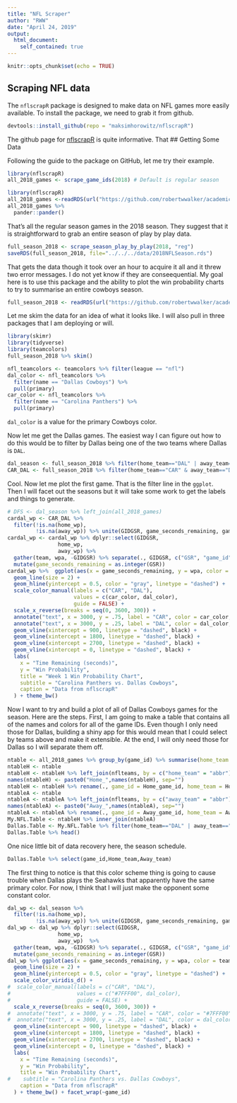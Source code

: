 ```yaml
---
title: "NFL Scraper"
author: "RWW"
date: "April 24, 2019"
output: 
  html_document:
    self_contained: true
---
```


```r
knitr::opts_chunk$set(echo = TRUE)
```

## Scraping NFL data

The `nflscrapR` package is designed to make data on NFL games more easily available.  To install the package, we need to grab it from github.

```r
devtools::install_github(repo = "maksimhorowitz/nflscrapR")
```

The github page for [nflscrapR](https://github.com/maksimhorowitz/nflscrapR) is quite informative.
That
## Getting Some Data

Following the guide to the package on GitHub, let me try their example.

```r
library(nflscrapR)
all_2018_games <- scrape_game_ids(2018) # Default is regular season
```

```r
library(nflscrapR)
all_2018_games <-readRDS(url("https://github.com/robertwwalker/academic-mymod/raw/master/data/NFLGames2018.rds"))
all_2018_games %>%
  pander::pander()
```

That's all the regular season games in the 2018 season.  They suggest that it is straightforward to grab an entire season of play by play data.

```r
full_season_2018 <- scrape_season_play_by_play(2018, "reg")
saveRDS(full_season_2018, file="../../../data/2018NFLSeason.rds")
```

That gets the data though it took over an hour to acquire it all and it threw two error messages.  I do not yet know if they are conseequential.  My goal here is to use this package and the ability to plot the win probability charts to try to summarise an entire cowboys season.

```r
full_season_2018 <- readRDS(url("https://github.com/robertwwalker/academic-mymod/raw/master/data/2018NFLSeason.rds")) # Downloaded it once.  It sits in rww.science/data
```

Let me skim the data for an idea of what it looks like.  I will also pull in three packages that I am deploying or will.

```r
library(skimr)
library(tidyverse)
library(teamcolors)
full_season_2018 %>% skim()
```

```r
nfl_teamcolors <- teamcolors %>% filter(league == "nfl")
dal_color <- nfl_teamcolors %>%
  filter(name == "Dallas Cowboys") %>%
  pull(primary)
car_color <- nfl_teamcolors %>%
  filter(name == "Carolina Panthers") %>%
  pull(primary)
```

`dal_color` is a value for the primary Cowboys color.

Now let me get the Dallas games.  The easiest way I can figure out how to do this would be to filter by Dallas being one of the two teams where Dallas is `DAL`.

```r
dal_season <- full_season_2018 %>% filter(home_team=="DAL" | away_team=="DAL")
CAR_DAL <- full_season_2018 %>% filter(home_team=="CAR" & away_team=="DAL")
```

Cool.  Now let me plot the first game.  That is the filter line in the `ggplot`.  Then I will facet out the seasons but it will take some work to get the labels and things to generate.

```r
# DFS <- dal_season %>% left_join(all_2018_games)
cardal_wp <- CAR_DAL %>% 
  filter(!is.na(home_wp),
         !is.na(away_wp)) %>% unite(GIDGSR, game_seconds_remaining, game_id, sep=":")
cardal_wp <- cardal_wp %>% dplyr::select(GIDGSR,
                home_wp,
                away_wp) %>%
  gather(team, wpa, -GIDGSR) %>% separate(., GIDGSR, c("GSR", "game_id"), sep=":") %>% 
  mutate(game_seconds_remaining = as.integer(GSR))
cardal_wp %>%  ggplot(aes(x = game_seconds_remaining, y = wpa, color = team)) +
  geom_line(size = 2) +
  geom_hline(yintercept = 0.5, color = "gray", linetype = "dashed") +
  scale_color_manual(labels = c("CAR", "DAL"),
                     values = c(car_color, dal_color),
                     guide = FALSE) +
  scale_x_reverse(breaks = seq(0, 3600, 300)) + 
  annotate("text", x = 3000, y = .75, label = "CAR", color = car_color, size = 8) + 
  annotate("text", x = 3000, y = .25, label = "DAL", color = dal_color, size = 8) +
  geom_vline(xintercept = 900, linetype = "dashed", black) + 
  geom_vline(xintercept = 1800, linetype = "dashed", black) + 
  geom_vline(xintercept = 2700, linetype = "dashed", black) + 
  geom_vline(xintercept = 0, linetype = "dashed", black) + 
  labs(
    x = "Time Remaining (seconds)",
    y = "Win Probability",
    title = "Week 1 Win Probability Chart",
    subtitle = "Carolina Panthers vs. Dallas Cowboys",
    caption = "Data from nflscrapR"
  ) + theme_bw()
```

Now I want to try and build a plot of all of Dallas Cowboys games for the season.  Here are the steps.  First, I am going to make a table that contains all of the names and colors for all of the game IDs.  Even though I only need those for Dallas, building a shiny app for this would mean that I could select by teams above and make it extensible.  At the end, I will only need those for Dallas so I will separate them off.

```r
ntable <- all_2018_games %>% group_by(game_id) %>% summarise(home_team = first(home_team), away_team = first(away_team)) %>% ungroup()
ntableH <- ntable
ntableH <- ntableH %>% left_join(nflteams, by = c("home_team" = "abbr"))
names(ntableH) <- paste0("Home_",names(ntableH), sep="")
ntableH <- ntableH %>% rename(., game_id = Home_game_id, home_team = Home_home_team, away_team = Home_away_team)
ntableA <- ntable
ntableA <- ntableA %>% left_join(nflteams, by = c("away_team" = "abbr"))
names(ntableA) <- paste0("Away_",names(ntableA), sep="")
ntableA <- ntableA %>% rename(., game_id = Away_game_id, home_team = Away_home_team, away_team = Away_away_team)
My.NFL.Table <- ntableH %>% inner_join(ntableA)
Dallas.Table <- My.NFL.Table %>% filter(home_team=="DAL" | away_team=="DAL")
Dallas.Table %>% head()
```

One nice little bit of data recovery here, the season schedule.

```r
Dallas.Table %>% select(game_id,Home_team,Away_team)
```


The first thing to notice is that this color scheme thing is going to cause trouble when Dallas plays the Seahawks that apparently have the same primary color.  For now, I think that I will just make the opponent some constant color.

```r
dal_wp <- dal_season %>% 
  filter(!is.na(home_wp),
         !is.na(away_wp)) %>% unite(GIDGSR, game_seconds_remaining, game_id, sep=":")
dal_wp <- dal_wp %>% dplyr::select(GIDGSR,
                home_wp,
                away_wp)  %>%
  gather(team, wpa, -GIDGSR) %>% separate(., GIDGSR, c("GSR", "game_id"), sep=":") %>% 
  mutate(game_seconds_remaining = as.integer(GSR))
dal_wp %>% ggplot(aes(x = game_seconds_remaining, y = wpa, color = team)) +
  geom_line(size = 2) +
  geom_hline(yintercept = 0.5, color = "gray", linetype = "dashed") +
  scale_color_viridis_d() +
#  scale_color_manual(labels = c("CAR", "DAL"),
#                     values = c("#7FFF00", dal_color),
#                     guide = FALSE) +
  scale_x_reverse(breaks = seq(0, 3600, 300)) + 
#  annotate("text", x = 3000, y = .75, label = "CAR", color = "#7FFF00", size = 8) + 
#  annotate("text", x = 3000, y = .25, label = "DAL", color = dal_color, size = 8) +
  geom_vline(xintercept = 900, linetype = "dashed", black) + 
  geom_vline(xintercept = 1800, linetype = "dashed", black) + 
  geom_vline(xintercept = 2700, linetype = "dashed", black) + 
  geom_vline(xintercept = 0, linetype = "dashed", black) + 
  labs(
    x = "Time Remaining (seconds)",
    y = "Win Probability",
    title = "Win Probability Chart",
#    subtitle = "Carolina Panthers vs. Dallas Cowboys",
    caption = "Data from nflscrapR"
  ) + theme_bw() + facet_wrap(~game_id)
```

